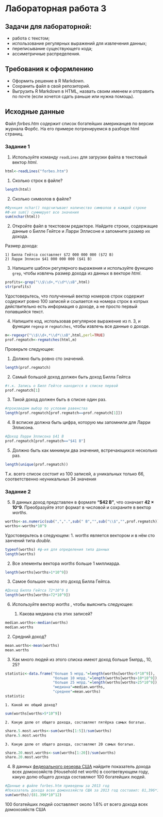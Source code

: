 # Лабораторная работа 3
## Задачи для лабораторной: 
* работа с текстом;
* использование регулярных выражений для извлечения данных;
* переписывание существующего кода;
* ассиметричные распределения.

## Требования к оформлению
* Оформить решение в R Markdown. 
* Сохранить файл в свой репозиторий.
* Выгрузить R Markdown в HTML, назвать своим именем и отправить по почте (если хочется сдать раньше или нужна помощь).

## Исходные данные
Файл _forbes.htm_ содержит список богатейших американцев по версии журнала Форбс.
На его примере потренируемся в разборе html страниц.

### Задание 1
1. Используйте команду ``readLines`` для загрузки файла в текстовый вектор _html_.

```R
html<-readLines("forbes.htm")
```
   1. Сколько строк в файле?
```R
length(html)
```
   
   2. Сколько символов в файле?
   
```R
#Функция nchar() подсчитывает количество символов в каждой строке
#Ф-ия sum() суммирует все значения
sum(nchar(html))
```
2. Откройте файл в текстовом редакторе. Найдите строки, содержащие данные о Билле Гейтсе и Ларри Эллисоне и запомните размер их дохода.

Размер дохода:

    1) Билла Гейтса составляет $72 000 000 000 ($72 B)
    2) Ларри Эллисон $41 000 000 000 ($41 B)

3. Напишите шаблон регулярного выражения и используйте функцию ``grep``, чтобы извлечь размер дохода из данных в векторе _html_.

```R
profits<-grep("\\$\\d+,*\\d*\\sB",html)
str(profits)
```

Удостоверьтесь, что полученный вектор номеров строк содержит содержит ровно 100 записей и ссылается на номера строк в котрых действительно есть
информация о доходе, а не просто первый попавшийся текст.

4. Напишите код, использовав регулярное выражение из п. 3, и функции ``regexp`` и ``regmatches``, чтобы извлечь все данные о доходе.

```R
m<-regexpr("\\$\\d+,*\\d*\\sB",html,perl=TRUE)
prof.regmatch<-regmatches(html,m)
```

Проверьте следующее:

   1. Должно быть ровно сто значений.
   
```R
length(prof.regmatch)
```

   2. Самый большой доход должен быть доход Билла Гейтса
   
```R
#т.к. Запись о Билл Гейтсе находится в списке первой
prof.regmatch[1]
```

   3. Такой доход должен быть в списке один раз.
   
```R
#произведем выбор по условию равенства
length(prof.regmatch[prof.regmatch==prof.regmatch[1]])
```

   4. В всписке должна быть цифра, которую мы запомнили для Ларри Эллисона.
   
```R
#Доход Ларри Эллисона $41 B
prof.regmatch[prof.regmatch=="$41 B"]
```

   5. Должно быть как минимум два значения, встречающихся несколько раз.
   
```R
length(unique(prof.regmatch))
```

Т.к. всего список состоит из 100 записей, а уникальных только 66, соответственно неуникальных 34 значения

### Задание 2
5. В данных доход представлен в формате **"$42 B"**, что означает **42 × 10^9**.
Преобразуйте этот формат в числовой и сохраните в вектор _worths_.

```R
worths<-as.numeric(sub(",",".",sub(" B","",sub("\\$","",prof.regmatch))))
worths<-worths*10^9
```

Удостоверьтесь в следующем:
   1. _worths_ является вектором и в нём сто занчений типа _double_.
   
```R
typeof(worths) #ф-ия для определения типа данных
length(worths)
```

   2. Все элементы вектора _worths_ больше 1 миллиарда.

```R
length(worths[worths>1*10^9])
```

   3. Самое большое число это доход Билла Гейтса.
   
```R
#Доход Билла Гейтса 72*10^9 $
length(worths[worths>72*10^9])
```

6. Используйте вектор _worths_ , чтобы выяснить следующее:

   1. Какова медиана ста этих записей?
   
```R
median.worths<-median(worths)
median.worths
```

   2. Средний доход?
   
```R
mean.worths<-mean(worths)
mean.worths
```

   3. Как много людей из этого списка имеют доход больше 5млрд., 10, 25?
   
```R
statistic<-data.frame("больше 5 млрд."=length(worths[worths>5*10^9]),
                      "больше 10 млрд."=length(worths[worths>10*10^9]),
                      "больше 25 млрд."=length(worths[worths>25*10^9]),
                      "медиана"=median.worths,
                      "среднее"=mean.worths)
statistic
```   

    1. Какой их общий доход?

```R
sum(worths[worths>5*10^9])
```

    2. Какую долю от общего дохода, составляет пятёрка самых богатых.

```R
share.5.most.worths<-sum(worths[1:5])/sum(worths)
share.5.most.worths
```

    3. Какую долю от общего дохода, составляют 20 самых богатых.
```R
share.20.most.worths<-sum(worths[1:20])/sum(worths)
share.20.most.worths
```

   4. В данных [федерального резерва США](https://www.federalreserve.gov/releases/z1/current/z1.pdf) найдите
   показатель дохода всех домохозяйств (Household net worth) в соответвующем году, какую долю
   общего дохода составляют 100 богатейших людей.
   
```R
#Данные в файле forbes.htm приведены за 2013 год
#Показатель дохода всех домохозяйств США за 2013 год составил: 81,396*10^12 $
sum(worths)/(81.396*10^12)
```

100 богатейших людей составляют около 1.6% от всего дохода всех домохозяйств США